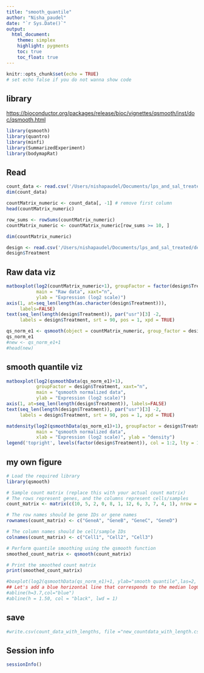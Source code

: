```yaml
---
title: "smooth_quantile"
author: "Nisha_paudel"
date: "`r Sys.Date()`"
output:
  html_document:
    theme: simplex
    highlight: pygments
    toc: true
    toc_float: true
---
```


```r
knitr::opts_chunk$set(echo = TRUE)
# set echo false if you do not wanna show code
```

## library

<https://bioconductor.org/packages/release/bioc/vignettes/qsmooth/inst/doc/qsmooth.html>

```r
library(qsmooth)
library(quantro)
library(minfi)
library(SummarizedExperiment)
library(bodymapRat)
```

## Read

```r
count_data <- read.csv('/Users/nishapaudel/Documents/lps_and_sal_treated/countss', sep =',', header=T)
dim(count_data)
```

```r
countMatrix_numeric <- count_data[, -1] # remove first column
head(countMatrix_numeric)
```

```r
row_sums <- rowSums(countMatrix_numeric)
countMatrix_numeric <- countMatrix_numeric[row_sums >= 10, ]

dim(countMatrix_numeric)
```

```r
design <- read.csv('/Users/nishapaudel/Documents/lps_and_sal_treated/design.txt', sep =',', header=T)
design$Treatment
```

## Raw data viz

```r
matboxplot(log2(countMatrix_numeric+1), groupFactor = factor(design$Treatment),
           main = "Raw data", xaxt="n", 
           ylab = "Expression (log2 scale)")
axis(1, at=seq_len(length(as.character(design$Treatment))),
     labels=FALSE)
text(seq_len(length(design$Treatment)), par("usr")[3] -2, 
     labels = design$Treatment, srt = 90, pos = 1, xpd = TRUE)


```

```r
qs_norm_e1 <- qsmooth(object = countMatrix_numeric, group_factor = design$Treatment)
qs_norm_e1  
#new <- qs_norm_e1+1
#head(new)
```

## smooth quantile viz

```r
matboxplot(log2(qsmoothData(qs_norm_e1)+1), 
           groupFactor = design$Treatment, xaxt="n",
           main = "qsmooth normalized data", 
           ylab = "Expression (log2 scale)")
axis(1, at=seq_len(length(design$Treatment)), labels=FALSE)
text(seq_len(length(design$Treatment)), par("usr")[3] -2, 
     labels = design$Treatment, srt = 90, pos = 1, xpd = TRUE)
```

```r
matdensity(log2(qsmoothData(qs_norm_e1)+1), groupFactor = design$Treatment,
           main = "qsmooth normalized data",
           xlab = "Expression (log2 scale)", ylab = "density")
legend('topright', levels(factor(design$Treatment)), col = 1:2, lty = 1)
```

## my own figure

```r
# Load the required library
library(qsmooth)

# Sample count matrix (replace this with your actual count matrix)
# The rows represent genes, and the columns represent cells/samples
count_matrix <- matrix(c(10, 5, 2, 0, 8, 1, 12, 6, 3, 7, 4, 1), nrow = 4, byrow = TRUE)

# The row names should be gene IDs or gene names
rownames(count_matrix) <- c("GeneA", "GeneB", "GeneC", "GeneD")

# The column names should be cell/sample IDs
colnames(count_matrix) <- c("Cell1", "Cell2", "Cell3")

# Perform quantile smoothing using the qsmooth function
smoothed_count_matrix <- qsmooth(count_matrix)

# Print the smoothed count matrix
print(smoothed_count_matrix)

```



```r
#boxplot(log2(qsmoothData(qs_norm_e1)+1, ylab="smooth quantile",las=2, col = "lightblue4",main="smooth quantile normalisation")
## Let's add a blue horizontal line that corresponds to the median logCPM
#abline(h=3.7,col="blue")
#abline(h = 1.50, col = "black", lwd = 1)
```

## save

```r
#write.csv(count_data_with_lengths, file ="new_countdata_with_length.csv" , quote = FALSE, row.names = T)
```

## Session info

```r
sessionInfo()
```
